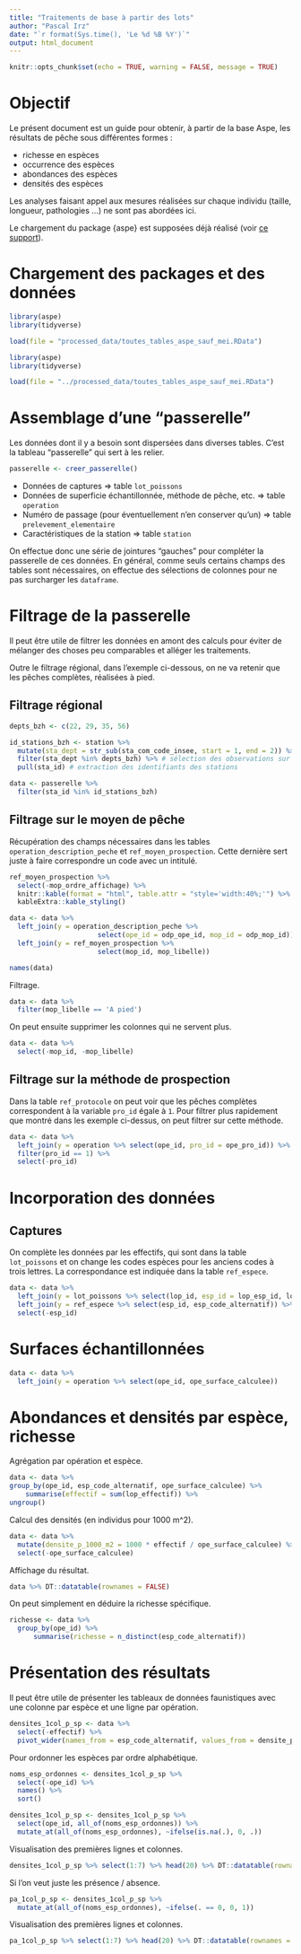 ```yaml
---
title: "Traitements de base à partir des lots"
author: "Pascal Irz"
date: "`r format(Sys.time(), 'Le %d %B %Y')`"
output: html_document
---
```


```r
knitr::opts_chunk$set(echo = TRUE, warning = FALSE, message = TRUE)
```

# Objectif

Le présent document est un guide pour obtenir, à partir de la base Aspe, les résultats de pêche sous différentes formes :

- richesse en espèces
- occurrence des espèces
- abondances des espèces
- densités des espèces

Les analyses faisant appel aux mesures réalisées sur chaque individu (taille, longueur, pathologies ...) ne sont pas abordées ici. 

Le chargement du package {aspe} est supposées déjà réalisé (voir [ce support](https://rpubs.com/kamoke/713407)).

# Chargement des packages et des données

```r
library(aspe)
library(tidyverse)

load(file = "processed_data/toutes_tables_aspe_sauf_mei.RData")
```

```r
library(aspe)
library(tidyverse)

load(file = "../processed_data/toutes_tables_aspe_sauf_mei.RData")
```

# Assemblage d'une "passerelle"

Les données dont il y a besoin sont dispersées dans diverses tables. C'est la tableau "passerelle" qui sert à les relier.

```r
passerelle <- creer_passerelle()
```

- Données de captures $\Rightarrow$ table `lot_poissons`
- Données de superficie échantillonnée, méthode de pêche, etc. $\Rightarrow$ table `operation`
- Numéro de passage (pour éventuellement n'en conserver qu'un) $\Rightarrow$ table `prelevement_elementaire`
- Caractéristiques de la station $\Rightarrow$ table `station`

<!-- Message de Nicolas Poulet

Pour ce qui est des traitements classiques (pour moi) : effectifs par espèces et par opérations avec comme champs de base (pas sûr que ça colle exactement à la dénomination de la base actuelle) :

st_id; st_nom; st_long;
ope_id; ope_date; ope_methode; ope_moyen; ope_surf; ope_nb point; ope_nb zone; ope_long; ope_larg; ope_prof;
numero_passage;
code_esp; effectif; biomasse your comment -->

On effectue donc une série de jointures "gauches" pour compléter la passerelle de ces données. En général, comme seuls certains champs des tables sont nécessaires, on effectue des sélections de colonnes pour ne pas surcharger les `dataframe`.

# Filtrage de la passerelle

Il peut être utile de filtrer les données en amont des calculs pour éviter de mélanger des choses peu comparables et alléger les traitements.

Outre le filtrage régional, dans l'exemple ci-dessous, on ne va retenir que les pêches complètes, réalisées à pied.

## Filtrage régional

```r
depts_bzh <- c(22, 29, 35, 56)

id_stations_bzh <- station %>%
  mutate(sta_dept = str_sub(sta_com_code_insee, start = 1, end = 2)) %>% # création du champ sta_dept
  filter(sta_dept %in% depts_bzh) %>% # sélection des observations sur les numéros de dept
  pull(sta_id) # extraction des identifiants des stations

data <- passerelle %>% 
  filter(sta_id %in% id_stations_bzh)
```

## Filtrage sur le moyen de pêche

Récupération des champs nécessaires dans les tables `operation_description_peche` et `ref_moyen_prospection`. Cette dernière sert juste à faire correspondre un code avec un intitulé. 

```r
ref_moyen_prospection %>%
  select(-mop_ordre_affichage) %>% 
  knitr::kable(format = "html", table.attr = "style='width:40%;'") %>% 
  kableExtra::kable_styling()
```


```r
data <- data %>% 
  left_join(y = operation_description_peche %>%
                      select(ope_id = odp_ope_id, mop_id = odp_mop_id)) %>% 
  left_join(y = ref_moyen_prospection %>%
                      select(mop_id, mop_libelle))

names(data)
```

Filtrage.

```r
data <- data %>% 
  filter(mop_libelle == 'A pied')
```

On peut ensuite supprimer les colonnes qui ne servent plus.

```r
data <- data %>% 
  select(-mop_id, -mop_libelle)
```

## Filtrage sur la méthode de prospection

Dans la table `ref_protocole` on peut voir que les pêches complètes correspondent à la variable `pro_id` égale à `1`. Pour filtrer plus rapidement que montré dans les exemple ci-dessus, on peut filtrer sur cette méthode.

```r
data <- data %>% 
  left_join(y = operation %>% select(ope_id, pro_id = ope_pro_id)) %>% 
  filter(pro_id == 1) %>% 
  select(-pro_id)
```

# Incorporation des données

## Captures

On complète les données par les effectifs, qui sont dans la table `lot_poissons` et on change les codes espèces pour les anciens codes à trois lettres. La correspondance est indiquée dans la table `ref_espece`.

```r
data <- data %>% 
  left_join(y = lot_poissons %>% select(lop_id, esp_id = lop_esp_id, lop_effectif)) %>%
  left_join(y = ref_espece %>% select(esp_id, esp_code_alternatif)) %>% 
  select(-esp_id)
```

# Surfaces échantillonnées

```r
data <- data %>% 
  left_join(y = operation %>% select(ope_id, ope_surface_calculee))
```
# Abondances et densités par espèce, richesse

Agrégation par opération et espèce.

```r
data <- data %>% 
group_by(ope_id, esp_code_alternatif, ope_surface_calculee) %>% 
    summarise(effectif = sum(lop_effectif)) %>% 
ungroup()
```

Calcul des densités (en individus pour 1000 m^2).

```r
data <- data %>% 
  mutate(densite_p_1000_m2 = 1000 * effectif / ope_surface_calculee) %>% 
  select(-ope_surface_calculee)
```

Affichage du résultat.

```r
data %>% DT::datatable(rownames = FALSE)
```

On peut simplement en déduire la richesse spécifique.

```r
richesse <- data %>% 
  group_by(ope_id) %>% 
      summarise(richesse = n_distinct(esp_code_alternatif))
```
# Présentation des résultats

Il peut être utile de présenter les tableaux de données faunistiques avec une colonne par espèce et une ligne par opération.

```r
densites_1col_p_sp <- data %>% 
  select(-effectif) %>% 
  pivot_wider(names_from = esp_code_alternatif, values_from = densite_p_1000_m2)
```

Pour ordonner les espèces par ordre alphabétique.

```r
noms_esp_ordonnes <- densites_1col_p_sp %>% 
  select(-ope_id) %>% 
  names() %>% 
  sort()

densites_1col_p_sp <- densites_1col_p_sp %>%
  select(ope_id, all_of(noms_esp_ordonnes)) %>% 
  mutate_at(all_of(noms_esp_ordonnes), ~ifelse(is.na(.), 0, .))
```

Visualisation des premières lignes et colonnes.

```r
densites_1col_p_sp %>% select(1:7) %>% head(20) %>% DT::datatable(rownames = FALSE)
```

Si l'on veut juste les présence / absence.

```r
pa_1col_p_sp <- densites_1col_p_sp %>% 
  mutate_at(all_of(noms_esp_ordonnes), ~ifelse(. == 0, 0, 1))
```

Visualisation des premières lignes et colonnes.

```r
pa_1col_p_sp %>% select(1:7) %>% head(20) %>% DT::datatable(rownames = FALSE)
```



